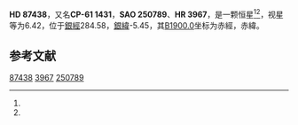 {{Starbox begin
| name = HD 87438
}}
{{Starbox observe
| epoch = [[J2000.0|J2000.0]]
| constell = {{星座名待查}}<ref name=SIMBAD>{{cite web
 | url=http://simbad.u-strasbg.fr/simbad/sim-id?Ident=HR+3967
 | title =Pulsating variable Star
 | publisher=Centre de Données astronomiques de Strasbourg
 | work=SIMBAD
 | accessdate=2012-07-13}}</ref><ref name=DATA>{{cite web
 | url=http://vizier.u-strasbg.fr/viz-bin/VizieR-5?-out.add=.&-source=5050&-corr=PK=HR&-out.max=9999&HR=3967
 | title=VizieR Detailed Page
 | accessdate=2012-07-13
 | archive-date=2016-03-04
 | archive-url=https://web.archive.org/web/20160304220701/http://vizier.u-strasbg.fr/viz-bin/VizieR-5?-out.add=.&-source=5050&-corr=PK=HR&-out.max=9999&HR=3967
 | dead-url=no
 }}</ref>
| 星官 = 
| ra = {{RA|10|2|49.4}}<ref name=SIMBAD /><ref name=DATA />
| dec = {{DEC|-62|9|23}}<ref name=SIMBAD /><ref name=DATA />
| appmag_v = 6.42<ref name=SIMBAD /><ref name=DATA />
}}
{{Starbox character
| class = K3Ib<ref name=SIMBAD /><ref name=DATA />
| b-v = 1.72<ref name=SIMBAD /><ref name=DATA />
| u-b = 1.9<ref name=SIMBAD /><ref name=DATA />
| r-i = <ref name=SIMBAD /><ref name=DATA />
| variable = 
}}
{{Starbox astrometry
| radial_v = 1.9
| prop_mo_ra = -8
| parallax = 
| p_error = 
}}
{{Starbox catalog
| names =CP-61 1431，[[SAO星表|SAO]] 250789，[[HD星表|HD]] 87438，[[HR星表|HR]] 3967}}
{{Starbox reference |Simbad=HR+3967}}
{{Starbox end}}

'''HD 87438'''，又名'''CP-61 1431'''，'''SAO 250789'''、'''HR 3967'''，是一颗恒星<ref name=SIMBAD /><ref name=DATA />，视星等为6.42，位于[[銀道座標系|銀經]]284.58，[[銀道座標系|銀緯]]-5.45，其[[B1900.0|B1900.0]]坐标为赤經{{RA|9|59|46.2}}，赤緯{{DEC|-61|-5.45|23}}。

== 参考文献 ==
{{reflist}}

{{star-stub}}

[[Category:HD和HDE天體|87438]]
[[Category:HR天體|3967]]
[[Category:SAO天體|250789]]